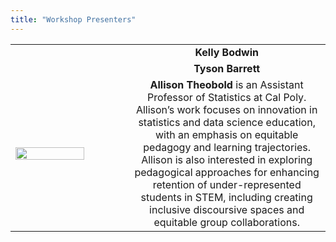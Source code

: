 ```yaml
---
title: "Workshop Presenters"
---
```


|  |  |
|:--------------------------|:-------------------------------------------:|
|  | **Kelly Bodwin** |
|  | **Tyson Barrett** |
| ![](images/allison-headshot.jpg){fig-alt="A headshot of Allison. They are wearing a pink blazer, with the green mountains of San Luis Obispo in the background." width="80%"} | **Allison Theobold** is an Assistant Professor of Statistics at Cal Poly. Allison's work focuses on innovation in statistics and data science education, with an emphasis on equitable pedagogy and learning trajectories. Allison is also interested in exploring pedagogical approaches for enhancing retention of under-represented students in STEM, including creating inclusive discoursive spaces and equitable group collaborations. |
